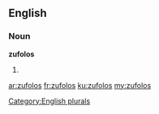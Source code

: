 ==English==

===Noun===
'''zufolos'''

# {{plural of|[[zufolo]]}}

[[Category:English plurals]]

[[ar:zufolos]]
[[fr:zufolos]]
[[ku:zufolos]]
[[my:zufolos]]